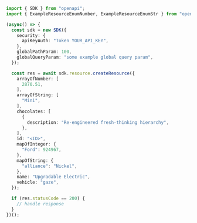 ```typescript showLineNumbers copy filename="Create Resource usage example"
import { SDK } from "openapi";
import { ExampleResourceEnumNumber, ExampleResourceEnumStr } from "openapi/dist/sdk/models/shared";

(async() => {
  const sdk = new SDK({
    security: {
      apiKeyAuth: "Token YOUR_API_KEY",
    },
    globalPathParam: 100,
    globalQueryParam: "some example global query param",
  });

  const res = await sdk.resource.createResource({
    arrayOfNumber: [
      2870.51,
    ],
    arrayOfString: [
      "Mini",
    ],
    chocolates: [
      {
        description: "Re-engineered fresh-thinking hierarchy",
      },
    ],
    id: "<ID>",
    mapOfInteger: {
      "Ford": 924967,
    },
    mapOfString: {
      "alliance": "Nickel",
    },
    name: "Upgradable Electric",
    vehicle: "gaze",
  });

  if (res.statusCode == 200) {
    // handle response
  }
})();
```
